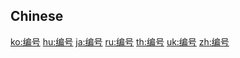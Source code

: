 {{also|編號}}
==Chinese==
{{zh-see|編號}}

[[ko:编号]]
[[hu:编号]]
[[ja:编号]]
[[ru:编号]]
[[th:编号]]
[[uk:编号]]
[[zh:编号]]